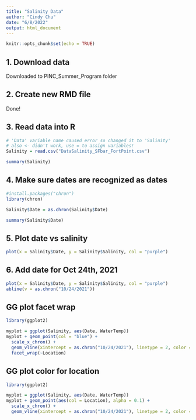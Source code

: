 ```yaml
---
title: "Salinity Data"
author: "Cindy Chu"
date: "6/8/2022"
output: html_document
---
```


```r
knitr::opts_chunk$set(echo = TRUE)
```

## 1. Download data
Downloaded to PINC_Summer_Program folder

## 2. Create new RMD file
Done!

## 3. Read data into R
```r
# 'Data' variable name caused error so changed it to 'Salinity'
# also <- didn't work, use = to assign variables!
Salinity = read.csv("DataSalinity_SFbar_FortPoint.csv")

summary(Salinity)
```

## 4. Make sure dates are recognized as dates
```r
#install.packages("chron")
library(chron)

Salinity$Date = as.chron(Salinity$Date)

summary(Salinity$Date)
```

## 5. Plot date vs salinity
```r
plot(x = Salinity$Date, y = Salinity$Salinity, col = "purple")
```

## 6. Add date for Oct 24th, 2021
```r
plot(x = Salinity$Date, y = Salinity$Salinity, col = "purple")
abline(v = as.chron("10/24/2021"))
```
## GG plot facet wrap
```r
library(ggplot2)

myplot = ggplot(Salinity, aes(Date, WaterTemp))
myplot + geom_point(col = "blue") +
  scale_x_chron() +
  geom_vline(xintercept = as.chron("10/24/2021"), linetype = 2, color = "red", size = 1) +
  facet_wrap(~Location)
```

## GG plot color for location
```r
library(ggplot2)

myplot = ggplot(Salinity, aes(Date, WaterTemp))
myplot + geom_point(aes(col = Location), alpha = 0.1) +
  scale_x_chron() +
  geom_vline(xintercept = as.chron("10/24/2021"), linetype = 2, color = "red", size = 1)
```